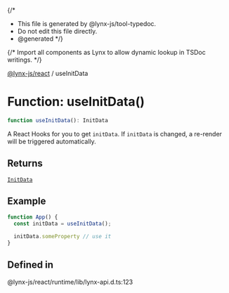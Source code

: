{/*
* This file is generated by @lynx-js/tool-typedoc.
* Do not edit this file directly.
* @generated
*/}

{/* Import all components as Lynx to allow dynamic lookup in TSDoc writings. */}


[@lynx-js/react](/api/react/index.mdx) / useInitData

# Function: useInitData()

```ts
function useInitData(): InitData
```

A React Hooks for you to get `initData`.
If `initData` is changed, a re-render will be triggered automatically.

## Returns

[`InitData`](/api/react/Interface.InitData.mdx)

## Example

```ts
function App() {
  const initData = useInitData();

  initData.someProperty // use it
}
```

## Defined in

@lynx-js/react/runtime/lib/lynx-api.d.ts:123
